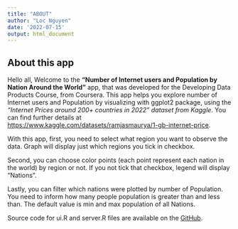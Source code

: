 ```yaml
---
title: "ABOUT"
author: "Loc Nguyen"
date: '2022-07-15'
output: html_document
---
```



## About this app

Hello all, Welcome to the **“Number of Internet users and Population by Nation Around the World”** app, that was developed for the Developing Data Products Course, from Coursera. This app helps you explore number of Internet users and Population by visualizing with ggplot2 package, using the *“Internet Prices around 200+ countries in 2022” dataset from Kaggle*. You can find further details at <https://www.kaggle.com/datasets/ramjasmaurya/1-gb-internet-price>. 

With this app, first, you need to select what region you want to observe the data. Graph will display just which regions you tick in checkbox. 

Second, you can choose color points (each point represent each nation in the world) by region or not. If you not tick that checkbox, legend will display “Nations”. 

Lastly, you can filter which nations were plotted by number of Population. You need to inform how many people population is greater than and less than. The default value is min and max population of all Nations. 

Source code for ui.R and server.R files are available on the [GitHub](https://github.com/raencinas/dataproducts).
